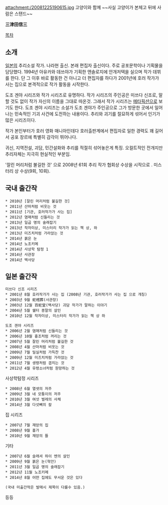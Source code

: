 attachment:/20081225190615.jpg
고양이와 함께 ~~사실 고양이가 본체고 뒤에 사람은 스탠드~~

'''三津田信三'''

[[목차]]

== 소개 ==
[[일본]]의 추리소설 작가. 나라현 출신. 본래 편집자 출신이다. 주로 공포문학이나 기획물을 담당했다. 1994년 아유카와 데쓰야가 기획한 앤솔로지에 안개저택을 실으며 작가 데뷔를 한다. 단 그 이후 바로 활동한 건 아니고 더 편집자를 하다가 2001년에 호러 작가가 사는 집으로 본격적으로 작가 활동을 시작한다.

도조 겐야 시리즈와 작가 시리즈로 유명하다. 작가 시리즈의 주인공은 미쓰다 신조로, 말할 것도 없이 작가 자신의 이름을 그대로 따온것. 그래서 작가 시리즈는 [[메타픽션]]으로 보기도 한다. 도조 겐야 시리즈는 소설가 도조 겐야가 주인공으로 그가 방문한 곳에서 일어나는 민속적인 기괴 사건에 도전하는 내용이다. 추리와 괴기를 절묘하게 섞어서 인기가 많은 시리즈이다. 

작가 본인부터가 호러 영화 매니아인데다 호러출판계에서 편집자로 일한 경력도 꽤 길어서 공포 장르에 특별히 감각이 뛰어나다.

귀신, 지역전설, 괴담, 민간설화와 추리를 적절히 섞어놓은게 특징. 오컬트적인 전개지만 추리자체는 지극히 현실적인 부분임.

'잘린 머리처럼 불길한 것' 으로 2008년 61회 추리 작가 협회상 수상을 시작으로 . 미스터리 상 수상(9회, 10회).

== 국내 출간작 ==
 * 2010년 [잘린 머리처럼 불길한 것] 
 * 2011년 산마처럼 비웃는 것  
 * 2011년 [기관, 호러작가가 사는 집]
 * 2012년 염매처럼 신들리는 것
 * 2013년 일곱 명의 술래잡기 
 * 2013년 작자미상, 미스터리 작가가 읽는 책 상, 하
 * 2013년 미즈치처럼 가라앉는 것
 * 2014년 붉은 눈
 * 2014년 노조키메
 * 2014년 사상학 탐정 1
 * 2014년 사관장
 * 2014년 백사당

== 일본 출간작 ==
 미쓰다 신조 시리즈
 * 2001년 8월 호러작가가 사는 집 (2008년 기관, 호러작가가 사는 집 으로 개칭)
 * 2003년 9월 蛇棺葬(사관장)
 * 2003년 12월 百蛇堂(백사당) 괴담 작가가 말하는 이야기
 * 2004년 5월 쉘터 종말의 살인
 * 2010년 12월 작자미상, 미스터리 작가가 읽는 책 상 하

 도조 겐야 시리즈
 * 2006년 2월 염매처럼 신들리는 것
 * 2006년 10월 흉조처럼 꺼리는 것
 * 2007년 5월 잘린 머리처럼 불길한 것
 * 2008년 4월 산마처럼 비웃는 것
 * 2009년 7월 밀실처럼 가득찬 것 
 * 2009년 12월 미즈치처럼 가라앉는 것
 * 2011년 7월 생령처럼 겹치는 것
 * 2012년 4월 유령소녀처럼 원망하는 것

사상학탐정 시리즈
 * 2008년 6월 열셋의 저주
 * 2009년 3월 네 모퉁이의 저주
 * 2010년 3월 여섯 벌레의 사체
 * 2014년 3월 다섯뼈의 칼

집 시리즈
 * 2007년 7월 재앙의 집
 * 2008년 9월 흉가
 * 2010년 9월 재앙의 뜰

기타
 * 2007년 6월 슬래셔 하이 엔의 살인
 * 2009년 9월 붉은 눈(혁안)
 * 2011년 3월 일곱 명의 술래잡기
 * 2012년 11월 노조키메
 * 2014년 8월 어떤 집에도 무서운 것은 있다


 (국내 미출간작은 발매시 제목이 다를수 있음.)

등등
